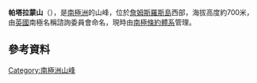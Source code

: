 {{coord|64|2|S|58|22|W|display=title}}

'''帕塔拉蒙山'''（{{lang-en|Patalamon Mesa}}），是[[南極洲|南極洲]]的山峰，位於[[詹姆斯羅斯島|詹姆斯羅斯島]]西部，海拔高度約700米，由[[英國|英國]]南極名稱諮詢委員會命名，現時由[[南極條約體系|南極條約體系]]管理。

==參考資料==
{{usgs-gazetteer}}

{{DEFAULTSORT:Patalamon Mesa}}
[[Category:南極洲山峰|Category:南極洲山峰]]


{{JamesRossIsland-geo-stub}}